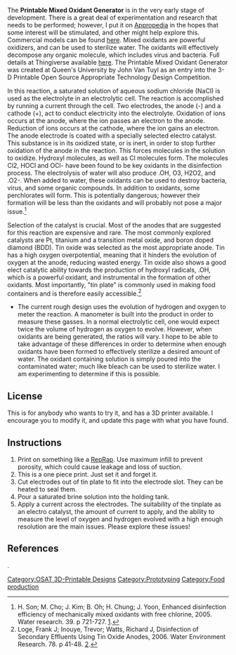 The '''Printable Mixed Oxidant Generator''' is in the very early stage of development. There is a great deal of experimentation and research that needs to be performed; however, I put it on [[Appropedia]] in the hopes that some interest will be stimulated, and other might help explore this. Commercial models can be found [http://www.miox.com/ here]. Mixed oxidants are powerful oxidizers, and can be used to sterilize water. The oxidants will effectively decompose any organic molecule, which includes virus and bacteria. Full details at Thingiverse available [http://www.thingiverse.com/thing:7556 here]. The Printable Mixed Oxidant Generator was created at Queen's University by John Van Tuyl as an entry into the 3-D Printable Open Source Appropriate Technology Design Competition.


In this reaction, a saturated solution of aqueous sodium chloride (NaCl) is used as the electrolyte in an electrolytic cell. The reaction is accomplished by running a current through the cell. Two electrodes, the anode (-) and a cathode (+), act to conduct electricity into the electrolyte. Oxidation of ions occurs at the anode, where the ion passes an electron to the anode. Reduction of ions occurs at the cathode, where the ion gains an electron. The anode electrode is coated with a specially selected electro catalyst. This substance is in its oxidized state, or is inert, in order to stop further oxidation of the anode in the reaction. This forces molecules in the solution to oxidize. Hydroxyl molecules, as well as Cl molecules form. The molecules Cl2, HOCl and OCl- have been found to be key oxidants in the disinfection process. The electrolysis of water will also produce  .OH, O3, H2O2, and .O2-. When added to water, these oxidants can be used to destroy bacteria, virus, and some organic compounds. In addition to oxidants, some perchlorates will form. This is potentially dangerous; however their formation will be less than the oxidants and will probably not pose a major issue.<ref>H. Son; M. Cho; J. Kim; B. Oh; H. Chung; J. Yoon, Enhanced disinfection efficiency of mechanically mixed oxidants with free chlorine, 2005. Water research. 39. p 721-727. [http://journals1.scholarsportal.info.proxy.queensu.ca/details-sfx.xqy?uri=/00431354/v39i0004/721_edeommowfc.xml].</ref>

Selection of the catalyst is crucial. Most of the anodes that are suggested for this reaction are expensive and rare. The most commonly explored catalysts are Pt, titanium and a transition metal oxide, and boron doped diamond (BDD). Tin oxide was selected as the most appropriate anode. Tin has a high oxygen overpotential, meaning that it hinders the evolution of oxygen at the anode, reducing wasted energy.  Tin oxide also shows a good elect catalytic ability towards the production of hydroxyl radicals, .OH, which is a powerful oxidant, and instrumental in the formation of other oxidants. Most importantly, "tin plate" is commonly used in making food containers and is therefore easily accessible.<ref>Loge, Frank J; Inouye, Trevor; Watts, Richard J, Disinfection of Secondary Effluents Using Tin Oxide Anodes, 2006. Water Environment Research. 78. p 41-48. [http://www.ingentaconnect.com.proxy.queensu.ca/content/wef/wer/2006/00000078/00000001/art00007?token=0059182dcec6ca4a437a63736a6f5747795d23763c7044744a6f644a467c79675d7c4e724770d725072d77c38].</ref>

* The current rough design uses the evolution of hydrogen and oxygen to meter the reaction. A manometer is built into the product in order to measure these gasses. In a normal electrolytic cell, one would expect twice the volume of hydrogen as oxygen to evolve. However, when oxidants are being generated, the ratios will vary. I hope to be able to take advantage of these differences in order to determine when enough oxidants have been formed to effectively sterilize a desired amount of water. The oxidant containing solution is simply poured into the contaminated water; much like bleach can be used to sterilize water. I am experimenting to determine if this is possible.

== License ==
This is for anybody who wants to try it, and has a 3D printer available. I encourage you to modify it, and update this page with what you have found. 

==Instructions==

# Print on something like a [[RepRap]]. Use maximum infill to prevent porosity, which could cause leakage and loss of suction.
#This is a one piece print. Just set it and forget it.
#Cut electrodes out of tin plate to fit into the electrode slot. They can be heated to seal them. 
#Pour a saturated brine solution into the holding tank.
#Apply a current across the electrodes. The suitability of the tinplate as an electro catalyst, the amount of current to apply, and the ability to measure the level of oxygen and hydrogen evolved with a high enough resolution are the main issues. Please explore these issues!

== References == 
<references/>

[[Category:OSAT 3D-Printable Designs]].
[[Category:Prototyping]]
[[Category:Food production]]